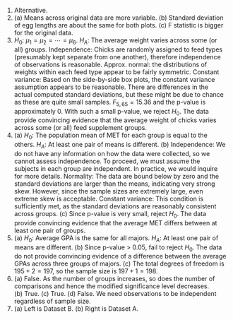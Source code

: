 1. Alternative.
\addtocounter{enumi}{1}

1. \(a) Means across original data are more variable. (b) Standard deviation of egg lengths are about the same for both plots. (c) F statistic is bigger for the original data.
\addtocounter{enumi}{1}

1. $H_0$: $\mu_1 = \mu_2 = \cdots = \mu_6$. $H_A$: The average weight varies across some (or all) groups. Independence: Chicks are randomly assigned to feed types (presumably kept separate from one another), therefore independence of observations is reasonable. Approx. normal: the distributions of weights within each feed type appear to be fairly symmetric. Constant variance: Based on the side-by-side box plots, the constant variance assumption appears to be reasonable. There are differences in the actual computed standard deviations, but these might be due to chance as these are quite small samples. $F_{5,65} = 15.36$ and the p-value is approximately 0. With such a small p-value, we reject $H_0$. The data provide convincing evidence that the average weight of chicks varies across some (or all) feed supplement groups.
\addtocounter{enumi}{1}

1. \(a) $H_0$: The population mean of MET for each group is equal to the others. $H_A$: At least one pair of means is different. (b) Independence: We do not have any information on how the data were collected, so we cannot assess independence. To proceed, we must assume the subjects in each group are independent. In practice, we would inquire for more details. Normality: The data are bound below by zero and the standard deviations are larger than the means, indicating very strong skew. However, since the sample sizes are extremely large, even extreme skew is acceptable. Constant variance: This condition is sufficiently met, as the standard deviations are reasonably consistent across groups. (c) Since p-value is very small, reject $H_0$. The data provide convincing evidence that the average MET differs between at least one pair of groups.
\addtocounter{enumi}{1}

1. \(a) $H_0$: Average GPA is the same for all majors. $H_A$: At least one pair of means are different. (b) Since p-value $>$ 0.05, fail to reject $H_0$. The data do not provide convincing evidence of a difference between the average GPAs across three groups of majors. (c) The total degrees of freedom is $195 + 2 = 197$, so the sample size is $197+1=198$.
\addtocounter{enumi}{1}

1. \(a) False. As the number of groups increases, so does the number of comparisons and hence the modified significance level decreases. (b) True. (c) True. (d) False. We need observations to be independent regardless of sample size.
\addtocounter{enumi}{1}

1. \(a) Left is Dataset B. (b) Right is Dataset A.
\addtocounter{enumi}{1}
